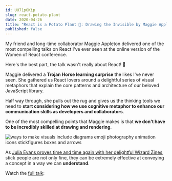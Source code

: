 ```yaml
---
id: UU71pOKip
slug: react-potato-plant
date: 2020-04-26
title: "React is a Potato Plant 🥔: Drawing the Invisible by Maggie Appleton"
published: false
---
```


My friend and long-time collaborator Maggie Appleton delivered one of the most compelling talks on React I've ever seen at the online version of the Women of React conference.

<div style={{ marginTop: '45px', marginBottom: '45px' }}>
  <TwitterTweetEmbed
    tweetId={'1254389176243535873'}
    options={{ align: 'center' }}
  />
</div>

Here's the best part, the talk wasn't really about React! 🤯

Maggie delivered a **Trojan Horse learning surprise** the likes I've never seen. She gathered us React lovers around a delightful series of visual metaphors that explain the core patterns and architecture of our beloved JavaScript library.

Half way through, she pulls out the rug and gives us the thinking tools we need to **start considering how we use cognitive metaphor to enhance our communication skills as developers and collaborators**.

One of the most compelling points that Maggie makes is that **we don't have to be incredibly skilled at drawing and rendering**. 

![ways to make visuals include diagrams emoji photography animation icons stickfigures boxes and arrows](./MetaphorsofReact_2.0.064)

As [Julia Evans proves time and time again with her delightful Wizard Zines](https://wizardzines.com/), stick people are not only fine, they can be extremely effective at conveying a concept in a way we can **understand**.

Watch the [full talk](https://www.youtube.com/watch?v=K8MF3aDg-bM&feature=youtu.be&t=13845):

<ResponsiveEmbed src="https://www.youtube.com/watch?v=K8MF3aDg-bM&feature=youtu.be&t=13845" allowfullscreen />